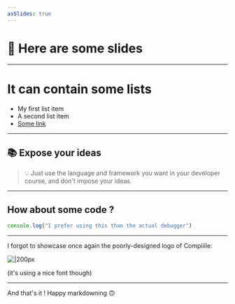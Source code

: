 ```yaml
---
asSlides: true
---
```


# 👋 Here are some slides

---

# It can contain some lists

-   My first list item
-   A second list item
-   [Some link](https://github.com/AlbanCrepel/compiiile)

---

## 📚 Expose your ideas

> 💡 Just use the language and framework you want in your developer course, and don't impose your ideas.

---

## How about some code ?

```javascript
console.log("I prefer using this than the actual debugger")
```

---

I forgot to showcase once again the poorly-designed logo of Compiiile:

![|200px](./.compiiile/public/favicon.png)

(it's using a nice font though)

---

And that's it ! Happy markdowning :upside_down_face:
